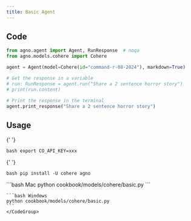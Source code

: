 ```yaml
---
title: Basic Agent
---
```


## Code

```python cookbook/models/cohere/basic.py
from agno.agent import Agent, RunResponse  # noqa
from agno.models.cohere import Cohere

agent = Agent(model=Cohere(id="command-r-08-2024"), markdown=True)

# Get the response in a variable
# run: RunResponse = agent.run("Share a 2 sentence horror story")
# print(run.content)

# Print the response in the terminal
agent.print_response("Share a 2 sentence horror story")
```

## Usage

<Steps>
  <Snippet file="create-venv-step.mdx" />

{' '}

<Step title="Set your API key">```bash export CO_API_KEY=xxx ```</Step>

{' '}

<Step title="Install libraries">```bash pip install -U cohere agno ```</Step>

  <Step title="Run Agent">
    <CodeGroup>
    ```bash Mac
    python cookbook/models/cohere/basic.py
    ```

    ```bash Windows
    python cookbook/models/cohere/basic.py
    ```
    </CodeGroup>

  </Step>
</Steps>
